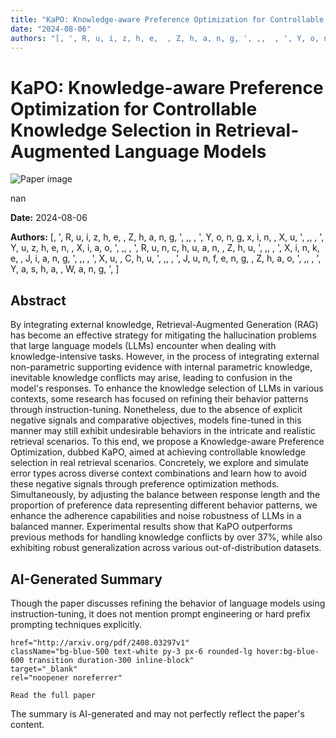 ```yaml
---
title: "KaPO: Knowledge-aware Preference Optimization for Controllable Knowledge Selection in Retrieval-Augmented Language Models"
date: "2024-08-06"
authors: "[, ', R, u, i, z, h, e,  , Z, h, a, n, g, ', ,,  , ', Y, o, n, g, x, i, n,  , X, u, ', ,,  , ', Y, u, z, h, e, n,  , X, i, a, o, ', ,,  , ', R, u, n, c, h, u, a, n,  , Z, h, u, ', ,,  , ', X, i, n, k, e,  , J, i, a, n, g, ', ,,  , ', X, u,  , C, h, u, ', ,,  , ', J, u, n, f, e, n, g,  , Z, h, a, o, ', ,,  , ', Y, a, s, h, a,  , W, a, n, g, ', ]"
---
```



<div className="bg-gray-800 text-white min-h-screen p-8">
  <h1 className="text-4xl font-bold mb-6">KaPO: Knowledge-aware Preference Optimization for Controllable Knowledge Selection in Retrieval-Augmented Language Models</h1>

  <div className="mb-8">
    <Image
      src="/images/papers/KaPO_ Knowledge-aware Preference Optimization for Controllable Knowledge Selection in Retrieval-Augm.png"
      alt="Paper image"
      width={800}
      height={600}
      layout="responsive"
      className="rounded-lg"
    />
    <p className="text-sm text-gray-400 mt-2">nan</p>
  </div>

  <p className="text-gray-300 mb-2"><strong>Date:</strong> 2024-08-06</p>
  <p className="text-gray-300 italic mb-6"><strong>Authors:</strong> [, ', R, u, i, z, h, e,  , Z, h, a, n, g, ', ,,  , ', Y, o, n, g, x, i, n,  , X, u, ', ,,  , ', Y, u, z, h, e, n,  , X, i, a, o, ', ,,  , ', R, u, n, c, h, u, a, n,  , Z, h, u, ', ,,  , ', X, i, n, k, e,  , J, i, a, n, g, ', ,,  , ', X, u,  , C, h, u, ', ,,  , ', J, u, n, f, e, n, g,  , Z, h, a, o, ', ,,  , ', Y, a, s, h, a,  , W, a, n, g, ', ]</p>

  <div className="bg-gray-700 p-6 rounded-lg mb-8">
    <h2 className="text-2xl font-semibold mb-4">Abstract</h2>
    <p>By integrating external knowledge, Retrieval-Augmented Generation (RAG) has
become an effective strategy for mitigating the hallucination problems that
large language models (LLMs) encounter when dealing with knowledge-intensive
tasks. However, in the process of integrating external non-parametric
supporting evidence with internal parametric knowledge, inevitable knowledge
conflicts may arise, leading to confusion in the model's responses. To enhance
the knowledge selection of LLMs in various contexts, some research has focused
on refining their behavior patterns through instruction-tuning. Nonetheless,
due to the absence of explicit negative signals and comparative objectives,
models fine-tuned in this manner may still exhibit undesirable behaviors in the
intricate and realistic retrieval scenarios. To this end, we propose a
Knowledge-aware Preference Optimization, dubbed KaPO, aimed at achieving
controllable knowledge selection in real retrieval scenarios. Concretely, we
explore and simulate error types across diverse context combinations and learn
how to avoid these negative signals through preference optimization methods.
Simultaneously, by adjusting the balance between response length and the
proportion of preference data representing different behavior patterns, we
enhance the adherence capabilities and noise robustness of LLMs in a balanced
manner. Experimental results show that KaPO outperforms previous methods for
handling knowledge conflicts by over 37%, while also exhibiting robust
generalization across various out-of-distribution datasets.</p>
  </div>

  <div className="bg-gray-700 p-6 rounded-lg mb-8">
    <h2 className="text-2xl font-semibold mb-4">AI-Generated Summary</h2>
    <p>Though the paper discusses refining the behavior of language models using instruction-tuning, it does not mention prompt engineering or hard prefix prompting techniques explicitly.</p>
  </div>


    href="http://arxiv.org/pdf/2408.03297v1"
    className="bg-blue-500 text-white py-3 px-6 rounded-lg hover:bg-blue-600 transition duration-300 inline-block"
    target="_blank"
    rel="noopener noreferrer"
  >
    Read the full paper
  </a>

  <p className="text-sm text-gray-400 mt-8">
    The summary is AI-generated and may not perfectly reflect the paper's content.
  </p>
</div>
